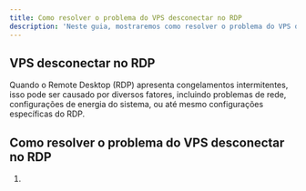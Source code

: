 ```yaml
---
title: Como resolver o problema do VPS desconectar no RDP
description: 'Neste guia, mostraremos como resolver o problema do VPS desconectar no RDP.'
---
```


## VPS desconectar no RDP

Quando o Remote Desktop (RDP) apresenta congelamentos intermitentes, isso pode ser causado por diversos fatores, incluindo problemas de rede, configurações de energia do sistema, ou até mesmo configurações específicas do RDP.

## Como resolver o problema do VPS desconectar no RDP

1. 